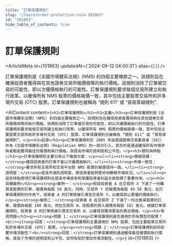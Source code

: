 ```yaml
---
title: "訂單保護規則"
slug: "/learn/order-protection-rule-101863"
id: "101863"
hide_table_of_contents: true
---
```



# 訂單保護規則

<ArticleMeta id={101863} updatedAt={'2024-09-12 04:00:31'} alias={`[]`} />
<div className='border-solid border-b border-t-0 my-4 border-[var(--ifm-color-gray-300)]' />

訂單保護規則是《全國市場體系法規》(NMS) 的四個主要條款之一。該規則旨在確保投資者獲得與在其他證券交易所報價相等的執行價格。該規則消除了訂單被交易的可能性，即以次優價格執行的可能性。訂單保護規則要求每個交易所建立和執行政策，以確保所有 NMS 股票的價格報價一致，其中包括主要股票交易所和許多場外交易 (OTC) 股票。訂單保護規則也被稱為 “規則 611” 或 “貿易穿越規則”.

<AIContent content={`<h2>訂單保護規則</h2><h3>定義</h3><p>訂單保護規則是《全國市場體系法規》(NMS) 的四個主要條款之一。該規則旨在確保投資者獲得與在其他證券交易所報價相等的執行價格。該規則消除了訂單被交易的可能性，即以次優價格執行的可能性。訂單保護規則要求每個交易所建立和執行政策，以確保所有 NMS 股票的價格報價一致，其中包括主要股票交易所和許多場外交易 (OTC) 股票。訂單保護規則也被稱為 “規則 611” 或 “貿易穿越規則”。</p><h3>起源</h3><p>訂單保護規則於 2005 年由美國證券交易委員會（SEC）作為《全國市場體系法規》（Regulation NMS）的一部分引入。其目的是通過確保所有市場參與者都能獲得最佳的報價和執行價格，來提高市場的透明度和公平性。</p><h3>類別與特點</h3><p>訂單保護規則主要分為以下幾個方面：</p><ul><li><strong>價格保護：</strong>確保投資者的訂單不會以次優價格執行。</li><li><strong>市場一致性：</strong>要求所有交易所和交易平台對 NMS 股票的報價保持一致。</li><li><strong>透明度：</strong>提高市場的透明度，使投資者能夠更好地瞭解市場狀況。</li></ul><p>這些特點使得訂單保護規則在提高市場效率和保護投資者利益方面發揮了重要作用。</p><h3>具體案例</h3><p><strong>案例一：</strong>假設投資者 A 在交易所 X 下達了一份購買某股票的訂單，報價為每股 50 美元。同時，交易所 Y 的報價為每股 49.50 美元。在訂單保護規則的作用下，投資者 A 的訂單將被引導至交易所 Y，以確保其以更優的價格執行。</p><p><strong>案例二：</strong>投資者 B 在交易所 Z 下達了一份出售某股票的訂單，報價為每股 100 美元。而在交易所 W，該股票的買入報價為每股 101 美元。根據訂單保護規則，投資者 B 的訂單將被引導至交易所 W，以確保其獲得更高的賣出價格。</p><h3>常見問題</h3><p><strong>問題 1：</strong>訂單保護規則是否適用於所有類型的股票？<br/><strong>回答：</strong>訂單保護規則主要適用於 NMS 股票，包括主要股票交易所和許多場外交易 (OTC) 股票。</p><p><strong>問題 2：</strong>訂單保護規則如何影響市場流動性？<br/><strong>回答：</strong>訂單保護規則通過確保最佳報價和執行價格，提高了市場的透明度和公平性，從而有助於增加市場流動性。</p>`} id={101863} />
